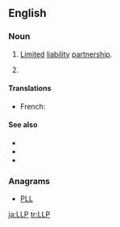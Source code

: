 ==English==
{{slim-wikipedia}}

===Noun===
{{en-noun}}

# {{context|business|legal|lang=en}} [[limited|Limited]] [[liability]] [[partnership]].
# {{context|computing|lang=en}} {{initialism of|Laser light plane|lang=en}}

====Translations====
{{trans-top|limited liability partnership}}
* French: {{t|fr|S.R.L.}}
{{trans-mid}}
{{trans-bottom}}

{{trans-top|laser light plane}}
{{trans-mid}}
{{trans-bottom}}

====See also====
* {{l/en|LP}}
* {{l/en|LLLP}}
* {{l/en|LLC}}

===Anagrams===
* [[PLL#English|PLL]]

[[ja:LLP]]
[[tr:LLP]]